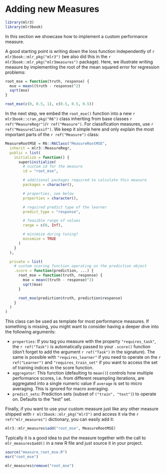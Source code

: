 # Adding new Measures {#extending-measures}

```r
library(mlr3)
library(mlr3book)
```

In this section we showcase how to implement a custom performance measure.

A good starting point is writing down the loss function independently of `r mlr3book::mlr_pkg("mlr3")` (we also did this in the `r mlr3book::mlr_pkg("mlr3measures")` package).
Here, we illustrate writing measure by implementing the root of the mean squared error for regression problems:

```r
root_mse = function(truth, response) {
  mse = mean((truth - response)^2)
  sqrt(mse)
}

root_mse(c(0, 0.5, 1), c(0.5, 0.5, 0.5))
```

In the next step, we embed the `root_mse()` function into a new `r mlr3book::cran_pkg("R6")` class inheriting from base classes `r ref("MeasureRegr")`/`r ref("Measure")`.
For classification measures, use `r ref("MeasureClassif")`.
We keep it simple here and only explain the most important parts of the `r ref("Measure")` class:

```r
MeasureRootMSE = R6::R6Class("MeasureRootMSE",
  inherit = mlr3::MeasureRegr,
  public = list(
    initialize = function() {
      super$initialize(
        # custom id for the measure
        id = "root_mse",

        # additional packages required to calculate this measure
        packages = character(),

        # properties, see below
        properties = character(),

        # required predict type of the learner
        predict_type = "response",

        # feasible range of values
        range = c(0, Inf),

        # minimize during tuning?
        minimize = TRUE
      )
    }
  ),

  private = list(
    # custom scoring function operating on the prediction object
    .score = function(prediction, ...) {
      root_mse = function(truth, response) {
        mse = mean((truth - response)^2)
        sqrt(mse)
      }

      root_mse(prediction$truth, prediction$response)
    }
  )
)
```

This class can be used as template for most performance measures.
If something is missing, you might want to consider having a deeper dive into the following arguments:

* `properties`: If you tag you measure with the property `"requires_task"`, the `r ref("Task")` is automatically passed to your `.score()` function (don't forget to add the argument `r ref("Task")` in the signature).
  The same is possible with `"requires_learner"` if you need to operate on the `r ref("Learner")` and `"requires_train_set"` if you want to access the set of training indices in the score function.
* `aggregator`: This function (defaulting to `mean()`) controls how multiple performance scores, i.e. from different resampling iterations, are aggregated into a single numeric value if `average` is set to micro averaging.
  This is ignored for macro averaging.
* `predict_sets`: Prediction sets (subset of `("train", "test")`) to operate on.
  Defaults to the "test" set.

Finally, if you want to use your custom measure just like any other measure shipped with `r mlr3book::mlr_pkg("mlr3")` and access it via the `r ref("mlr_measures")` dictionary, you can easily add it:

```r
mlr3::mlr_measures$add("root_mse", MeasureRootMSE)
```

Typically it is a good idea to put the measure together with the call to `mlr_measures$add()` in a new R file and just source it in your project.
```r
source("measure_root_mse.R")
msr("root_mse")
```

```r
mlr_measures$remove("root_mse")
```
